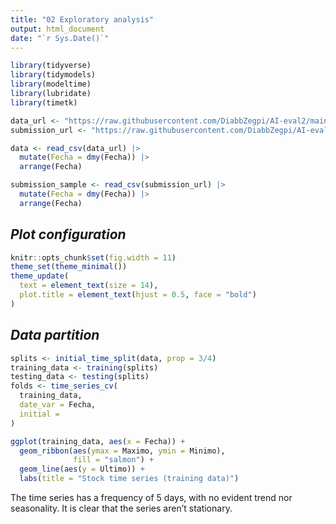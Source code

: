 ```yaml
---
title: "02 Exploratory analysis"
output: html_document
date: "`r Sys.Date()`"
---
```


```r
library(tidyverse)
library(tidymodels)
library(modeltime)
library(lubridate)
library(timetk)

data_url <- "https://raw.githubusercontent.com/DiabbZegpi/AI-eval2/main/datos_precios_train.csv"
submission_url <- "https://raw.githubusercontent.com/DiabbZegpi/AI-eval2/main/datos_precio_prediction.csv"

data <- read_csv(data_url) |> 
  mutate(Fecha = dmy(Fecha)) |> 
  arrange(Fecha)

submission_sample <- read_csv(submission_url) |> 
  mutate(Fecha = dmy(Fecha)) |> 
  arrange(Fecha)
```

## *Plot configuration*

```r
knitr::opts_chunk$set(fig.width = 11)
theme_set(theme_minimal())
theme_update(
  text = element_text(size = 14),
  plot.title = element_text(hjust = 0.5, face = "bold")
)
```

## *Data partition*

```r
splits <- initial_time_split(data, prop = 3/4)
training_data <- training(splits)
testing_data <- testing(splits)
folds <- time_series_cv(
  training_data,
  date_var = Fecha,
  initial = 
)
```

```r
ggplot(training_data, aes(x = Fecha)) +
  geom_ribbon(aes(ymax = Maximo, ymin = Minimo),
              fill = "salmon") +
  geom_line(aes(y = Ultimo)) +
  labs(title = "Stock time series (training data)")
```

The time series has a frequency of 5 days, with no evident trend nor seasonality. It is clear that the series aren't stationary.
